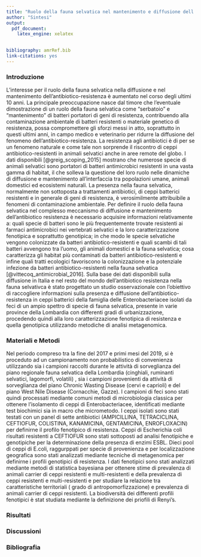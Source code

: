 ```yaml
---
title: "Ruolo della fauna selvatica nel mantenimento e diffusione dell'Antibiotico-Resistenza (PRC 2016020) "
author: "Sintesi"
output:
  pdf_document:
    latex_engine: xelatex
    

bibliography: amrRef.bib
link-citations: yes
---
```



### Introduzione

L'interesse per il ruolo della fauna selvatica nella diffusione e nel mantenimento dell'antibiotico-resistenza è aumentato nel corso degli ultimi 10 anni.  La principale preoccupazione nasce dal timore che l'eventuale dimostrazione di un ruolo della fauna selvatica come "serbatoio" e "mantenimento" di batteri portatori di geni di resistenza, contribuendo alla contaminazione ambientale di batteri resistenti o materiale genetico di resistenza, possa compromettere gli sforzi messi in atto, soprattutto in questi ultimi anni, in campo medico e veterinario per ridurre la diffusione del fenomeno dell'antibiotico-resistenza. La resistenza agli antibiotici è di per se un fenomeno naturale e come tale non sorprende il riscontro di ceppi antibiotico-resistenti in animali selvatici anche in aree remote del globo. I dati disponibili [@greig_scoping_2015] mostrano che numerose specie di animali selvatici sono portatori di  batteri antimicrobici resistenti  in una vasta gamma di habitat, il che solleva la questione del loro ruolo nelle dinamiche di diffusione e mantenimento all'interfaccia tra popolazioni umane, animali domestici ed ecosistemi naturali. La presenza nella fauna selvatica, normalmente non sottoposta a trattamenti antibiotici, di ceppi batterici resistenti e in generale di geni di resistenza, è verosimilmente attribuibile a fenomeni di contaminazione ambientale. 
Per definire il ruolo della fauna selvatica nel complesso meccanismo di diffusione e mantenimento dell'antibiotico resistenza è necessario acquisire informazioni relativamente a: quali specie di batteri sono le più frequentemente trovate resistenti ai farmaci antimicrobici nei vertebrati selvatici e la loro caratterizzazione fenotipica e soprattutto genotipica;  in che modo le specie selvatiche vengono colonizzate da batteri antibiotico-resistenti e quali scambi di tali batteri avvengono tra l'uomo, gli animali domestici e la fauna selvatica;  cosa caratterizza gli habitat più contaminati da batteri antibiotico-resistenti e infine quali tratti ecologici favoriscono la colonizzazione e la potenziale infezione da batteri antibiotico-resistenti nella fauna selvatica [@vittecoq_antimicrobial_2016]. Sulla base dei dati disponibili sulla diffusione in Italia e nel resto del mondo dell'antibiotico resistenza nella fauna selvativca è stato progettato un studio osservazionale con l'obiettivo  di raccogliere informazioni sulla presenza e diffusione dell'antibiotico-resistenza in ceppi batterici della famiglia delle Enterobacteriacee isolati da feci di un ampio spettro di specie di fauna selvatica, presente in varie province della Lombardia con differenti gradi di urbanizzazione, procedendo quindi alla loro caratterizzazione fenotipica  di resistenza e quella genotipica utilizzando metodiche di analisi metagenomica. 

### Materiali e Metodi

Nel periodo compreso tra la fine del 2017 e primi mesi del 2019, si è proceduto ad un campionamento non probabilistico di convenienza utilizzando sia i campioni raccolti durante le attività di sorveglianza del piano regionale fauna selvatica della Lombardia (cinghiali, ruminanti selvatici, lagomorfi, volatili) , sia i campioni provenienti da attività di sorveglianza del piano Chronic Wasting Disease (cervi e caprioli) e del piano West Nile Disease (Cornacchie, Gazze). I campioni di feci sono stati quindi processati mediante comuni metodi di microbiologia classica per ottenere l'isolamento di ceppi di Enterobacteriacee, identificati mediante test biochimici sia in macro che micrometodo. I ceppi isolati sono stati testati con un panel di sette antibiotici (AMPICILLINA, TETRACICLINA, CEFTIOFUR, COLISTINA, KANAMICINA, GENTAMICINA, ENROFLOXACIN) per definirne il profilo fenotipico di resistenza. Ceppi di Escherichia coli risultati resistenti a CEFTIOFUR sono stati sottoposti ad analisi fenotipiche e genotipiche per la determinazione della presenza di enzimi ESBL. Dieci pool di ceppi di E.coli, raggurppati per specie di provenienza e per localizzazione geografica sono stati analizzati mediante tecniche di metagenomica per definirne i profili genotipici di resistenza. I dati fenotipici sono stati analizzati mediante metodi di statistica bayesiana per ottenere stime di prevalenza di animali carrier di ceppi resistenti e multi-resistenti e della prevalenza di ceppi resistenti e multi-resistenti e per studiare la relazione tra caratteristiche territoriali ( grado di antropomorfizzazione) e prevalenza di animali carrier di ceppi resistenti. La biodiversità dei differenti profili fenotipici è stat studiata mediante la definizione dei priofili di Renyi's. 


### Risultati
### Discussioni
### Bibliografia
